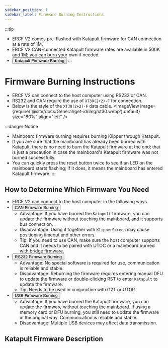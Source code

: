 ```yaml
---
sidebar_position: 1
sidebar_label: Firmware Burning Instructions
---
```



:::tip
* ERCF V2 comes pre-flashed with Katapult firmware for CAN connection at a rate of 1M.
* ERCF V2 CAN-connected Katapult firmware rates are available in 500K and 1M; you can burn your own if needed.
* <Button variant="contained" disableElevation href="./bl">Katapult Firmware Burning</Button>
:::

# Firmware Burning Instructions

* ERCF V2 can connect to the host computer using RS232 or CAN.
* RS232 and CAN require the use of `XT30(2+2)-F` for connection.
* Below is the style of the `XT30(2+2)-F` data cable.
<ImageView image={require('@site/docs/General/get-id/img/xt30.webp').default} size="80%" align="left" />

:::danger Notice
* Mainboard firmware burning requires burning Klipper through Katapult.
* If you are sure that the mainboard has already been burned with Katapult, there is no need to burn the Katapult firmware at the end; that is just a precaution in case the mainboard's Katapult firmware was not burned successfully.
* You can quickly press the reset button twice to see if an LED on the mainboard starts flashing; if it does, it means the mainboard has entered Katapult firmware.
:::

## How to Determine Which Firmware You Need

* ERCF V2 can connect to the host computer in the following ways.
* <Button variant="contained" disableElevation href="./can">CAN Firmware Burning</Button>
    * Advantage: If you have burned the `Katapult` firmware, you can update the firmware without touching the mainboard, and it supports bus connection.
    * Disadvantage: Using it together with `KlipperScreen` may cause positioning timeout and other errors.
    * Tip: If you need to use CAN, make sure the host computer supports CAN and it needs to be paired with UTOC or a mainboard burned with bridge firmware.
* <Button variant="contained" disableElevation href="./rs232">RS232 Firmware Burning</Button>
    * Advantage: No special software is required for use, communication is reliable and stable.
    * Disadvantage: Reburning the firmware requires entering manual DFU to update the firmware or double-clicking RST to enter `Katapult` to update the firmware.
    * Tip: Needs to be used in conjunction with G2T or UTOR.
* <Button variant="contained" disableElevation href="./usb">USB Firmware Burning</Button>
    * Advantage: If you have burned the Katapult firmware, you can update the firmware without touching the mainboard. If using a memory card or DFU burning, you still need to update the firmware in the original way. Communication is reliable and stable.
    * Disadvantage: Multiple USB devices may affect data transmission.

## Katapult Firmware Description

<CANBOOT />